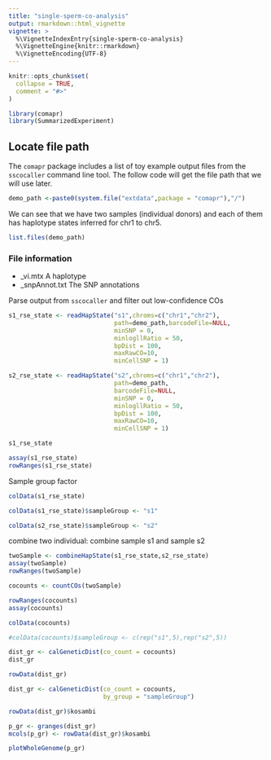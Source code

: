 ```yaml
---
title: "single-sperm-co-analysis"
output: rmarkdown::html_vignette
vignette: >
  %\VignetteIndexEntry{single-sperm-co-analysis}
  %\VignetteEngine{knitr::rmarkdown}
  %\VignetteEncoding{UTF-8}
---
```


```r
knitr::opts_chunk$set(
  collapse = TRUE,
  comment = "#>"
)
```

```r
library(comapr)
library(SummarizedExperiment)
```

## Locate file path

The `comapr` package includes a list of toy example output files from the `sscocaller`
command line tool. The follow code will get the file path that we will use later.

```r
demo_path <-paste0(system.file("extdata",package = "comapr"),"/")
```

We can see that we have two samples (individual donors) and each of them has 
haplotype states inferred for chr1 to chr5.

```r
list.files(demo_path)
```

### File information

- _vi.mtx 
  A haplotype
- _snpAnnot.txt
  The SNP annotations
  


Parse output from `sscocaller` and filter out low-confidence COs

```r
s1_rse_state <- readHapState("s1",chroms=c("chr1","chr2"),
                             path=demo_path,barcodeFile=NULL,
                             minSNP = 0,
                             minlogllRatio = 50,
                             bpDist = 100,
                             maxRawCO=10,
                             minCellSNP = 1)

s2_rse_state <- readHapState("s2",chroms=c("chr1","chr2"),
                             path=demo_path,
                             barcodeFile=NULL,
                             minSNP = 0,
                             minlogllRatio = 50,
                             bpDist = 100,
                             maxRawCO=10,
                             minCellSNP = 1)
```


```r
s1_rse_state
```

```r
assay(s1_rse_state)
rowRanges(s1_rse_state)
```

Sample group factor

```r
colData(s1_rse_state)

colData(s1_rse_state)$sampleGroup <- "s1"

colData(s2_rse_state)$sampleGroup <- "s2"

```

combine two individual: combine sample s1 and sample s2


```r
twoSample <- combineHapState(s1_rse_state,s2_rse_state)
assay(twoSample)
rowRanges(twoSample)
```

```r
cocounts <- countCOs(twoSample)

rowRanges(cocounts)
assay(cocounts)
```


```r
colData(cocounts)

#colData(cocounts)$sampleGroup <- c(rep("s1",5),rep("s2",5))

dist_gr <- calGeneticDist(co_count = cocounts)
dist_gr
```

```r
rowData(dist_gr)
```

```r

dist_gr <- calGeneticDist(co_count = cocounts,
                          by_group = "sampleGroup")

```

```r
rowData(dist_gr)$kosambi
```


```r
p_gr <- granges(dist_gr)
mcols(p_gr) <- rowData(dist_gr)$kosambi

plotWholeGenome(p_gr)

```

